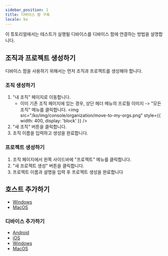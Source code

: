 ```yaml
---
sidebar_position: 1
title: 디바이스 팜 구축
locale: ko
---
```


이 튜토리얼에서는 테스트가 실행될 디바이스를 디바이스 팜에 연결하는 방법을 설명합니다.

## 조직과 프로젝트 생성하기

디바이스 팜을 사용하기 위해서는 먼저 조직과 프로젝트를 생성해야 합니다.

### 조직 생성하기

1. "내 조직" 페이지로 이동합니다.
   - 이미 기존 조직 페이지에 있는 경우, 상단 헤더 메뉴의 프로필 이미지 -> "모든 조직" 메뉴를 클릭합니다.
     <img
       src="/ko/img/console/organization/move-to-my-orgs.png"
       style={{ width: 400, display: 'block' }}
     />
2. "새 조직" 버튼을 클릭합니다.
3. 조직 이름을 입력하고 생성을 완료합니다.

### 프로젝트 생성하기

1. 조직 페이지에서 왼쪽 사이드바에 "프로젝트" 메뉴를 클릭합니다.
2. "새 프로젝트 생성" 버튼을 클릭합니다.
3. 프로젝트 이름과 설명을 입력 후 프로젝트 생성을 완료합니다


## 호스트 추가하기

* [Windows](/ko/get-started/tutorials/device-farm/host)
* [MacOS](/ko/get-started/tutorials/device-farm/host)


### 디바이스 추가하기

* [Android](/ko/get-started/tutorials/device-farm/device/android)
* [iOS](/ko/get-started/tutorials/device-farm/device/ios)
* [Windows](/ko/get-started/tutorials/device-farm/device/windows)
* [MacOS](/ko/get-started/tutorials/device-farm/device/macos)
